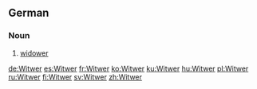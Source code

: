 ==German==

===Noun===
{{de-noun|m|Witwers|Witwer}}

# [[widower]]

[[de:Witwer]]
[[es:Witwer]]
[[fr:Witwer]]
[[ko:Witwer]]
[[ku:Witwer]]
[[hu:Witwer]]
[[pl:Witwer]]
[[ru:Witwer]]
[[fi:Witwer]]
[[sv:Witwer]]
[[zh:Witwer]]